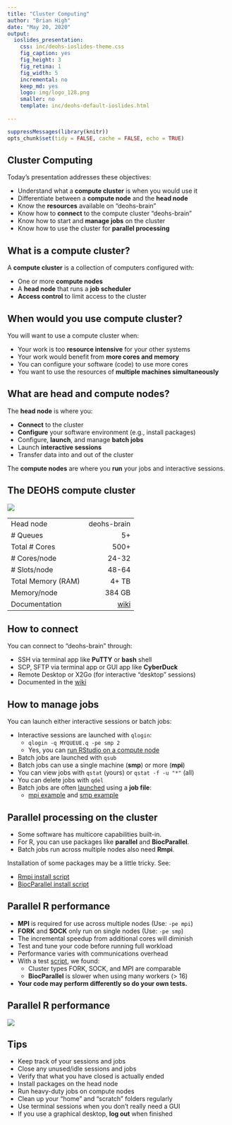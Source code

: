 ```yaml
---
title: "Cluster Computing"
author: "Brian High"
date: "May 20, 2020"
output:
  ioslides_presentation:
    css: inc/deohs-ioslides-theme.css
    fig_caption: yes
    fig_height: 3
    fig_retina: 1
    fig_width: 5
    incremental: no
    keep_md: yes
    logo: img/logo_128.png
    smaller: no
    template: inc/deohs-default-ioslides.html
 
---
```


```r
suppressMessages(library(knitr))
opts_chunk$set(tidy = FALSE, cache = FALSE, echo = TRUE)
```



## Cluster Computing 

Today's presentation addresses these objectives: 

- Understand what a **compute cluster** is when you would use it
- Differentiate between a **compute node** and the **head node**
- Know the **resources** available on "deohs-brain"
- Know how to **connect** to the compute cluster "deohs-brain"
- Know how to start and **manage jobs** on the cluster
- Know how to use the cluster for **parallel processing**

## What is a compute cluster?

A **compute cluster** is a collection of computers configured with:

- One or more **compute nodes**
- A **head node** that runs a **job scheduler**
- **Access control** to limit access to the cluster

## When would you use compute cluster?

You will want to use a compute cluster when:

- Your work is too **resource intensive** for your other systems
- Your work would benefit from **more cores and memory**
- You can configure your software (code) to use more cores
- You want to use the resources of **multiple machines simultaneously**

## What are head and compute nodes?

The **head node** is where you:

- **Connect** to the cluster
- **Configure** your software environment (e.g., install packages)
- Configure, **launch**, and manage **batch jobs**
- Launch **interactive sessions**
- Transfer data into and out of the cluster

The **compute nodes** are where you **run** your jobs and interactive sessions.

## The DEOHS compute cluster

<div class="columns-2">

![](img/brain_queues_and_hosts_55pct.jpg)
<br/>

|                    |             |
| :----------------- | -----------:|
| Head node          | deohs-brain |
| # Queues           |          5+ |
| Total # Cores      |        500+ |
| # Cores/node       |       24-32 |
| # Slots/node       |       48-64 |
| Total Memory (RAM) |       4+ TB |
| Memory/node        |      384 GB |
| Documentation      |       [wiki](https://github.com/deohs/ehbrain/wiki) |

</div>

## How to connect

You can connect to "deohs-brain" through:

- SSH via terminal app like **PuTTY** or **bash** shell
- SCP, SFTP via terminal app or GUI app like **CyberDuck**
- Remote Desktop or X2Go (for interactive "desktop" sessions)
- Documented in the [wiki](https://github.com/deohs/ehbrain/wiki/Connecting-to-Brain)

## How to manage jobs

You can launch either interactive sessions or batch jobs:

- Interactive sessions are launched with `qlogin`:
  + `qlogin -q MYQUEUE.q -pe smp 2`
  + Yes, you can [run RStudio on a compute node](https://github.com/deohs/ehbrain/wiki/Quick-Tutorial)
- Batch jobs are launched with `qsub`
- Batch jobs can use a single machine (**smp**) or more (**mpi**)
- You can view jobs with `qstat` (yours) or `qstat -f -u "*"` (all)
- You can delete jobs with `qdel`
- Batch jobs are often [launched](https://github.com/deohs/ehbrain/wiki/Running-a-Compute-Job#scheduling-a-job) using a **job file**:
  + [mpi example](mpi_demo/mpi_demo_2.sh) and [smp example](mpi_demo/smp_demo_2.sh)

## Parallel processing on the cluster

- Some software has multicore capabilities built-in. 
- For R, you can use packages like **parallel** and **BiocParallel**.
- Batch jobs run across multiple nodes also need **Rmpi**.

Installation of some packages may be a little tricky. See:

- [Rmpi install script](mpi_demo/install_rmpi_MPICH.sh)
- [BiocParallel install script](mpi_demo/install_BiocParallel.sh)

## Parallel R performance

- **MPI** is required for use across multiple nodes (Use: `-pe mpi`)
- **FORK** and **SOCK** only run on single nodes (Use: `-pe smp`)
- The incremental speedup from additional cores will diminish
- Test and tune your code before running full workload
- Performance varies with communications overhead
- With a test [script](mpi_demo/cluster_demo.R), we found:
   + Cluster types FORK, SOCK, and MPI are comparable
   + **BiocParallel** is slower when using many workers (> 16)
- **Your code may perform differently so do your own tests.**

## Parallel R performance

![](mpi_demo/results_55pct.png)

## Tips

- Keep track of your sessions and jobs
- Close any unused/idle sessions and jobs
- Verify that what you have closed is actually ended
- Install packages on the head node
- Run heavy-duty jobs on compute nodes 
- Clean up your "home" and "scratch" folders regularly
- Use terminal sessions when you don't really need a GUI
- If you use a graphical desktop, **log out** when finished
